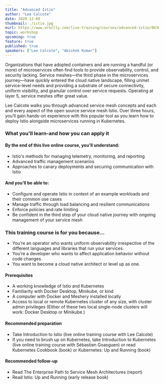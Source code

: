 ```yaml
---
title: "Advanced Istio"
author: "Lee Calcote"
date: 2020-12-09
thumbnail: ./istio.jpg
eurl: https://www.oreilly.com/live-training/courses/advanced-istio/0636920471639/
topic: workshop
upcoming: true
feature: true
published: true
speakers: ["Lee Calcote", "Abishek Kumar"]
---
```

Organizations that have adopted containers and are running a handful (or more) of microservices often find tools to provide observability, control, and security lacking. Service meshes—the third phase in the microservices journey—have quickly entered the cloud native landscape, filling unmet service-level needs and providing a substrate of secure connectivity, uniform visibility, and granular control over service requests. Operating at layer 5, service meshes offer great value.

Lee Calcote walks you through advanced service mesh concepts and each and every aspect of the open source service mesh Istio. Over three hours, you’ll gain hands-on experience with this popular tool as you learn how to deploy Istio alongside microservices running in Kubernetes.

### What you'll learn-and how you can apply it

#### By the end of this live online course, you’ll understand:

- Istio's methods for managing telemetry, monitoring, and reporting
- Advanced traffic management scenarios
- Approaches to canary deployments and securing communication with Istio

#### And you’ll be able to:

- Configure and operate Istio in context of an example workloads and their common use cases
- Manage traffic through load balancing and resilient communications
- Enforce policies and rate limiting
- Be confident in the third step of your cloud native journey with ongoing management of your service mesh

### This training course is for you because...

- You’re an operator who wants uniform observability irrespective of the different languages and libraries that run your services.
- You’re a developer who wants to affect application behavior without code changes.
- You want to become a cloud native architect or level up as one.

#### Prerequisites

- A working knowledge of Istio and Kubernetes
- Familiarity with Docker Desktop, Minikube, or kind
- A computer with Docker and Meshery installed locally
- Access to local or remote Kubernetes cluster of any size, with cluster admin privileges (Either of these two local single-node clusters will work: Docker Desktop or Minikube.)

#### Recommended preparation

- Take Introduction to Istio (live online training course with Lee Calcote)
- If you need to brush up on Kubernetes, take Introduction to Kubernetes (live online training course with Sébastien Goasguen) or read Kubernetes Cookbook (book) or Kubernetes: Up and Running (book)

#### Recommended follow-up

- Read The Enterprise Path to Service Mesh Architectures (report)
- Read Istio: Up and Running (early release book)
